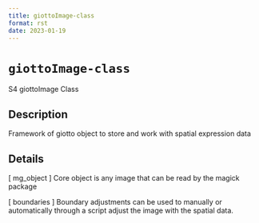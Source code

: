 ```yaml
--- 
title: giottoImage-class 
format: rst 
date: 2023-01-19 
--- 
```

# `giottoImage-class`

S4 giottoImage Class


## Description

Framework of giotto object to store and work with spatial expression data


## Details

[ mg_object ] Core object is any image that can be read by the magick package
 
 [ boundaries ] Boundary adjustments can be used to manually or
 automatically through a script adjust the image with the spatial data.


